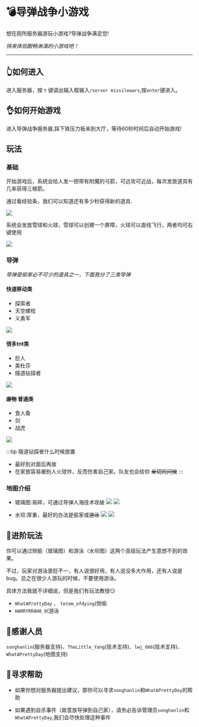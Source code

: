 # 💣导弹战争小游戏

想在厕所服务器游玩小游戏?导弹战争满足您!

_快来体验酣畅淋漓的小游戏吧！_

---

## 👆如何进入

进入服务器，按 `t` 键调出输入框输入`/server missilewars`,按`enter`键进入。



## 👌如何开始游戏

进入导弹战争服务器,踩下铁压力板来到大厅，等待60秒时间后自动开始游戏!



## 玩法

### 基础
开始游戏后，系统会给人发一把带有附魔的弓箭，可远攻可近战，每次发放道具有几率获得三根箭。

通过看经验条，我们可以知道还有多少秒获得新的道具.

![](/img/guide/missilewars/经验条.png)

系统会发放雪球和火球，雪球可以创建一个屏障，火球可以直线飞行，两者均可右键使用

![](/img/guide/missilewars/盾火球.png)

### 导弹

_导弹是偷家必不可少的道具之一，下面我分了三类导弹_

#### 快速移动类  
- 探索者
- 天空螺栓
- 义勇军

![](/img/guide/missilewars/快速移动.png)

#### 很多tnt类
- 巨人
- 美杜莎
- 隧道钻探者

![](/img/guide/missilewars/很多tnt.png)

#### ~~废物~~ 普通类
- 食人鱼
- 剑
- 战虎

![](/img/guide/missilewars/普通.png)

:::tip 隧道钻探者什么时候放置

- 最好到对面后再放
- 在家放容易被别人火球炸，反而伤害自己家。队友也会给你 ~~亲切的问候~~
  :::

### 地图介绍
- 玻璃图:易碎，可通过导弹人海技术攻破
![](/img/guide/missilewars/玻璃.png)
![](/img/guide/missilewars/玻璃2.png)

- 水坝:厚重，最好的办法是偷家或~~游泳~~
![](/img/guide/missilewars/水坝.png)
![](/img/guide/missilewars/水坝2.png)

## 💪进阶玩法
你可以通过侧偷（玻璃图）和游泳（水坝图）这两个高级玩法产生意想不到的效果。

不过，玩家对游泳褒贬不一，有人说很好用，有人说没多大作用，还有人说是bug。总之在很少人游玩的时候，不要使用游泳。

具体方法我就不详细说，但是我们有玩法教授😏
- `WhatAPrettyDay` 、 `totem_ofdying`(侧偷
- `HARRYRRAH0_0`(游泳

## 🙏感谢人员
`songhanlin`(服务器支持)、`TheLittle_Yang`(技术支持)、`lwj_666`(技术支持)、`WhatAPrettyDay`(地图支持)

## 👀寻求帮助
- 如果你想对服务器提出建议，那你可以寻求`songhanlin`和`WhatAPrettyDay`的帮助

- 如果遇到自杀事件（故意放导弹到自己家），请务必告诉管理员`songhanlin`和`WhatAPrettyDay`,我们会尽快处理这种事件

